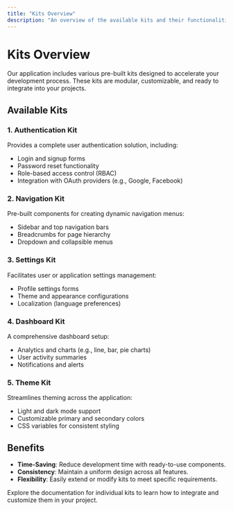 ```yaml
---
title: "Kits Overview"
description: "An overview of the available kits and their functionalities."
---
```


# Kits Overview

Our application includes various pre-built kits designed to accelerate your development process. These kits are modular, customizable, and ready to integrate into your projects.

## Available Kits

### 1. **Authentication Kit**

Provides a complete user authentication solution, including:

- Login and signup forms
- Password reset functionality
- Role-based access control (RBAC)
- Integration with OAuth providers (e.g., Google, Facebook)

### 2. **Navigation Kit**

Pre-built components for creating dynamic navigation menus:

- Sidebar and top navigation bars
- Breadcrumbs for page hierarchy
- Dropdown and collapsible menus

### 3. **Settings Kit**

Facilitates user or application settings management:

- Profile settings forms
- Theme and appearance configurations
- Localization (language preferences)

### 4. **Dashboard Kit**

A comprehensive dashboard setup:

- Analytics and charts (e.g., line, bar, pie charts)
- User activity summaries
- Notifications and alerts

### 5. **Theme Kit**

Streamlines theming across the application:

- Light and dark mode support
- Customizable primary and secondary colors
- CSS variables for consistent styling

## Benefits

- **Time-Saving**: Reduce development time with ready-to-use components.
- **Consistency**: Maintain a uniform design across all features.
- **Flexibility**: Easily extend or modify kits to meet specific requirements.

Explore the documentation for individual kits to learn how to integrate and customize them in your project.
